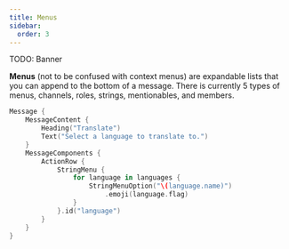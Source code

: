 ```yaml
---
title: Menus
sidebar:
  order: 3
---
```

TODO: Banner

**Menus** (not to be confused with context menus) are expandable lists that you can append to the bottom
of a message. There is currently 5 types of menus, channels, roles, strings, mentionables, and members.

```swift
Message {
	MessageContent {
		Heading("Translate")
		Text("Select a language to translate to.")
	}
	MessageComponents {
		ActionRow {
  			StringMenu {
				for language in languages {
					StringMenuOption("\(language.name)")
						.emoji(language.flag)
				}
			}.id("language")
		}
	}
}
```